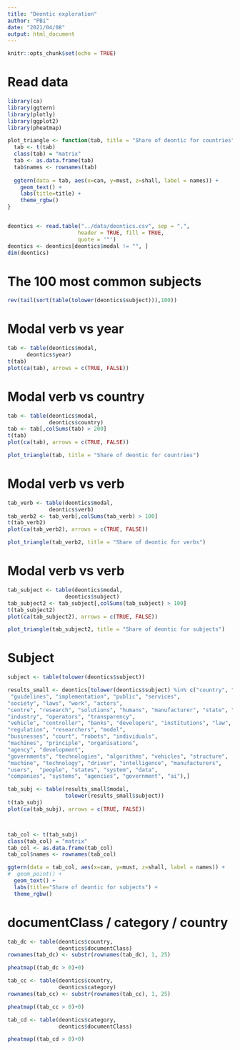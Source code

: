 ```yaml
---
title: "Deontic exploration"
author: "PBi"
date: "2021/04/08"
output: html_document
---
```


```r
knitr::opts_chunk$set(echo = TRUE)
```

# Read data

```r
library(ca)
library(ggtern)
library(plotly)
library(ggplot2)
library(pheatmap)

plot_triangle <- function(tab, title = "Share of deontic for countries") {
  tab <- t(tab)
  class(tab) = "matrix"
  tab <- as.data.frame(tab)
  tab$names <- rownames(tab)
  
  ggtern(data = tab, aes(x=can, y=must, z=shall, label = names)) +
    geom_text() +
    labs(title=title) +
    theme_rgbw() 
}


deontics <- read.table("../data/deontics.csv", sep = ",", 
                      header = TRUE, fill = TRUE, 
                      quote = '"')
deontics <- deontics[deontics$modal != "", ]
dim(deontics)
```

# The 100 most common subjects

```r
rev(tail(sort(table(tolower(deontics$subject))),100))
```

# Modal verb vs year

```r
tab <- table(deontics$modal,
      deontics$year)
t(tab)
plot(ca(tab), arrows = c(TRUE, FALSE))
```

# Modal verb vs country

```r
tab <- table(deontics$modal,
             deontics$country)
tab <- tab[,colSums(tab) > 200]
t(tab)
plot(ca(tab), arrows = c(TRUE, FALSE))

plot_triangle(tab, title = "Share of deontic for countries") 
```

# Modal verb vs verb

```r
tab_verb <- table(deontics$modal,
             deontics$verb)
tab_verb2 <- tab_verb[,colSums(tab_verb) > 100]
t(tab_verb2)
plot(ca(tab_verb2), arrows = c(TRUE, FALSE))

plot_triangle(tab_verb2, title = "Share of deontic for verbs") 
```

# Modal verb vs verb

```r
tab_subject <- table(deontics$modal,
                  deontics$subject)
tab_subject2 <- tab_subject[,colSums(tab_subject) > 100]
t(tab_subject2)
plot(ca(tab_subject2), arrows = c(TRUE, FALSE))

plot_triangle(tab_subject2, title = "Share of deontic for subjects") 
```

# Subject

```r
subject <- table(tolower(deontics$subject))

results_small <- deontics[tolower(deontics$subject) %in% c("country", "drivers", "processes", "automation", 
 "guidelines", "implementation", "public", "services",
"society", "laws", "work", "actors", 
"centre", "research", "solutions", "humans", "manufacturer", "state", "authorities", 
"industry", "operators", "transparency", 
"vehicle", "controller", "banks", "developers", "institutions", "law", 
"regulation", "researchers", "model", 
"businesses", "court", "robots", "individuals", 
"machines", "principle", "organisations", 
"agency", "development", 
"governments", "technologies", "algorithms", "vehicles", "structure", 
"machine", "technology", "driver", "intelligence", "manufacturers", 
"users",  "people", "states", "system", "data", 
"companies", "systems", "agencies", "government", "ai"),]

tab_subj <- table(results_small$modal,
                  tolower(results_small$subject))
t(tab_subj)
plot(ca(tab_subj), arrows = c(TRUE, FALSE))



tab_col <- t(tab_subj)
class(tab_col) = "matrix"
tab_col <- as.data.frame(tab_col)
tab_col$names <- rownames(tab_col)

ggtern(data = tab_col, aes(x=can, y=must, z=shall, label = names)) +
#  geom_point() +
  geom_text() +
  labs(title="Share of deontic for subjects") +
  theme_rgbw()
```

# documentClass / category / country


```r
tab_dc <- table(deontics$country,
                deontics$documentClass)
rownames(tab_dc) <- substr(rownames(tab_dc), 1, 25)

pheatmap((tab_dc > 0)+0)

```



```r
tab_cc <- table(deontics$country,
                deontics$category)
rownames(tab_cc) <- substr(rownames(tab_cc), 1, 25)

pheatmap((tab_cc > 0)+0)

```




```r
tab_cd <- table(deontics$category,
                deontics$documentClass)

pheatmap((tab_cd > 0)+0)

```